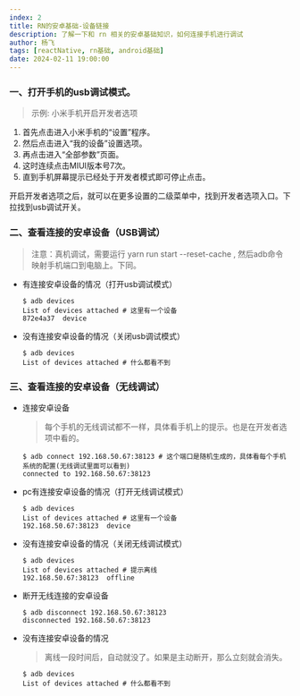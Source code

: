 ```yaml
---
index: 2
title: RN的安卓基础-设备链接
description: 了解一下和 rn 相关的安卓基础知识，如何连接手机进行调试
author: 杨飞
tags: [reactNative, rn基础, android基础]
date: 2024-02-11 19:00:00
---
```


### 一、打开手机的usb调试模式。
  > 示例: 小米手机开启开发者选项
  1. 首先点击进入小米手机的“设置”程序。
  2. 然后点击进入“我的设备”设置选项。
  3. 再点击进入“全部参数”页面。
  4. 这时连续点击MIUI版本号7次。
  5. 直到手机屏幕提示已经处于开发者模式即可停止点击。

  开启开发者选项之后，就可以在更多设置的二级菜单中，找到开发者选项入口。下拉找到usb调试开关。

### 二、查看连接的安卓设备（USB调试）

  > 注意：真机调试，需要运行 yarn run start --reset-cache , 然后adb命令映射手机端口到电脑上。下同。

  - 有连接安卓设备的情况（打开usb调试模式）

    ```shell
    $ adb devices
    List of devices attached # 这里有一个设备
    872e4a37  device
    ```

  - 没有连接安卓设备的情况（关闭usb调试模式）

    ```shell
    $ adb devices
    List of devices attached # 什么都看不到
    ```

### 三、查看连接的安卓设备（无线调试）

  - 连接安卓设备

    > 每个手机的无线调试都不一样，具体看手机上的提示。也是在开发者选项中看的。

    ```shell
    $ adb connect 192.168.50.67:38123 # 这个端口是随机生成的，具体看每个手机系统的配置(无线调试里面可以看到)
    connected to 192.168.50.67:38123
    ```

  - pc有连接安卓设备的情况（打开无线调试模式）

    ```shell
    $ adb devices
    List of devices attached # 这里有一个设备
    192.168.50.67:38123  device
    ```

  - 没有连接安卓设备的情况（关闭无线调试模式）

    ```shell
    $ adb devices
    List of devices attached # 提示离线
    192.168.50.67:38123  offline
    ```

  - 断开无线连接的安卓设备

    ```shell
    $ adb disconnect 192.168.50.67:38123
    disconnected 192.168.50.67:38123
    ```

  - 没有连接安卓设备的情况

    > 离线一段时间后，自动就没了。如果是主动断开，那么立刻就会消失。

    ```shell
    $ adb devices
    List of devices attached # 什么都看不到
    ```
